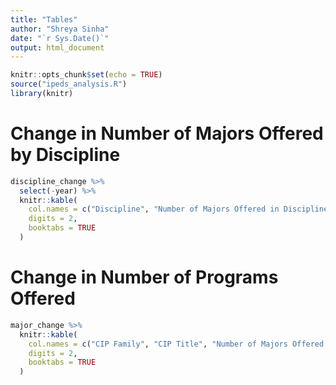 ```yaml
---
title: "Tables"
author: "Shreya Sinha"
date: "`r Sys.Date()`"
output: html_document
---
```


```r
knitr::opts_chunk$set(echo = TRUE)
source("ipeds_analysis.R")
library(knitr)
```

# Change in Number of Majors Offered by Discipline

```r
discipline_change %>% 
  select(-year) %>% 
  knitr::kable(
    col.names = c("Discipline", "Number of Majors Offered in Discipline in 2023", "Percent Change in Number of Majors (%)"),
    digits = 2,
    booktabs = TRUE
  )
```

# Change in Number of Programs Offered

```r
major_change %>% 
  knitr::kable(
    col.names = c("CIP Family", "CIP Title", "Number of Majors Offered in 2023", "Percent Change in Number of Majors (%)"),
    digits = 2,
    booktabs = TRUE
  )
```

